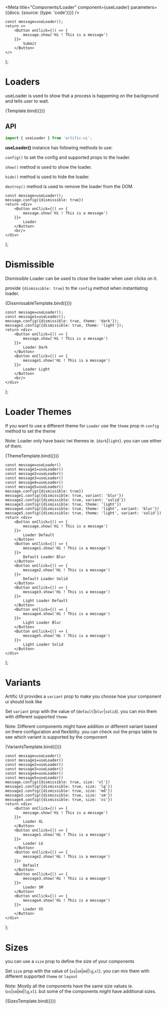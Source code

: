

<Meta
	title="Components/Loader"
	component={useLoader}
	parameters={{docs: {source: {type: 'code'}}}}
/>

	const message=useLoader();
	return <>
		<Button onClick={() => {
			message.show('Hi ! This is a message')
		}}>
			Submit
		</Button>
	</>
};

# Loaders

useLoader is used to show that a process is happening on the background and tells user to wait.

<Canvas>
	<Story name="Loaders">{Template.bind({})}</Story>
</Canvas>

## API

```jsx
import { useLoader } from 'artific-ui';
```

<b>useLoader()</b> instance has following methods to use:

`config()` to set the config and supported props to the loader.

`show()` method is used to show the loader.

`hide()`  method is used to hide the loader.

`destroy()`  method is used to remove the loader from the DOM.


	const message=useLoader();
	message.config({dismissible: true})
	return <div>
		<Button onClick={() => {
			message.show('Hi ! This is a message')
		}}>
			Loader
		</Button>
		<br/>
	</div>
};

# Dismissible

Dismissible Loader can be used to close the loader when user clicks on it.

provide `{dismissible: true}` to the `config` method when instantiating loader.

<Canvas>
	<Story name="Dismissible">{DissmissableTemplate.bind({})}</Story>
</Canvas>

	const message=useLoader();
	const message1=useLoader();
	message.config({dismissible: true, theme: 'dark'});
	message1.config({dismissible: true, theme: 'light'});
	return <div>
		<Button onClick={() => {
			message.show('Hi ! This is a message')
		}}>
			Loader Dark
		</Button>
		<Button onClick={() => {
			message1.show('Hi ! This is a message')
		}}>
			Loader Light
		</Button>
		<br/>
	</div>
};

# Loader Themes

If you want to use a different theme for `Loader` use the `theme` prop in `config` method to set the theme

Note: Loader only have basic twi themes ie. (`dark`|`light`). you can use either of them.

<Canvas>
	<Story name="Loader Themes">{ThemeTemplate.bind({})}</Story>
</Canvas>


	const message=useLoader()
	const message1=useLoader()
	const message2=useLoader()
	const message3=useLoader()
	const message4=useLoader()
	const message5=useLoader()
	message.config({dismissible: true})
	message1.config({dismissible: true, variant: 'blur'})
	message2.config({dismissible: true, variant: 'solid'})
	message3.config({dismissible: true, theme: 'light'})
	message4.config({dismissible: true, theme: 'light', variant: 'blur'})
	message5.config({dismissible: true, theme: 'light', variant: 'solid'})
	return <div>
		<Button onClick={() => {
			message.show('Hi ! This is a message')
		}}>
			Loader Default
		</Button>
		<Button onClick={() => {
			message1.show('Hi ! This is a message')
		}}>
			Default Loader Blur
		</Button>
		<Button onClick={() => {
			message2.show('Hi ! This is a message')
		}}>
			Default Loader Solid
		</Button>
		<Button onClick={() => {
			message3.show('Hi ! This is a message')
		}}>
			Light Loader Default
		</Button>
		<Button onClick={() => {
			message4.show('Hi ! This is a message')
		}}>
			Light Loader Blur
		</Button>
		<Button onClick={() => {
			message5.show('Hi ! This is a message')
		}}>
			Light Loader Solid
		</Button>
	</div>
};

# Variants

Artific UI provides a `variant` prop to make you choose how your component ui should look like

Set `variant` prop with the value of (`default`|`blur`|`solid`). you can mix them with different supported `theme`

Note: Different components might have addition or different variant based on there configuration and flexibility.
you can check out the props table to see which variant is supported by the component

<Canvas>
	<Story name="Variants">{VariantsTemplate.bind({})}</Story>
</Canvas>

	const message=useLoader()
	const message1=useLoader()
	const message2=useLoader()
	const message3=useLoader()
	const message4=useLoader()
	const message5=useLoader()
	message.config({dismissible: true, size: 'xl'})
	message1.config({dismissible: true, size: 'lg'})
	message2.config({dismissible: true, size: 'md'})
	message3.config({dismissible: true, size: 'sm'})
	message4.config({dismissible: true, size: 'xs'})
	return <div>
		<Button onClick={() => {
			message.show('Hi ! This is a message')
		}}>
			Loader XL
		</Button>
		<Button onClick={() => {
			message1.show('Hi ! This is a message')
		}}>
			Loader LG
		</Button>
		<Button onClick={() => {
			message2.show('Hi ! This is a message')
		}}>
			Default
		</Button>
		<Button onClick={() => {
			message3.show('Hi ! This is a message')
		}}>
			Loader SM
		</Button>
		<Button onClick={() => {
			message4.show('Hi ! This is a message')
		}}>
			Loader XS
		</Button>
	</div>
};

# Sizes

you can use a `size` prop to define the size of your components

Set `size` prop with the value of (`xs`|`sm`|`md`|`lg`,`xl`). you can mix them with different supported `theme` or `layout`

Note: Mostly all the components have the same size values ie.(`xs`|`sm`|`md`|`lg`,`xl`). but some of the components might have additional sizes.

<Canvas>
	<Story name="Sizes">{SizesTemplate.bind({})}</Story>
</Canvas>
